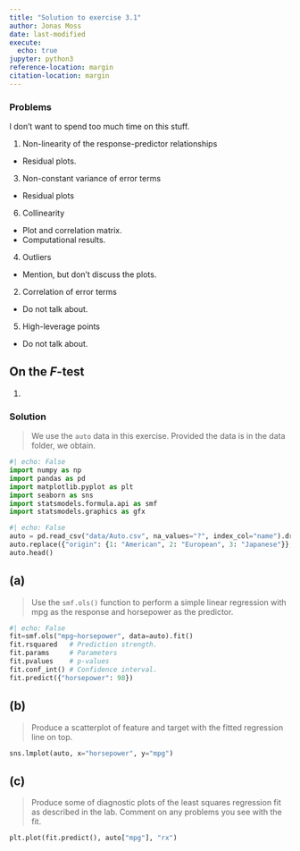```yaml
---
title: "Solution to exercise 3.1"
author: Jonas Moss
date: last-modified
execute:
  echo: true
jupyter: python3
reference-location: margin
citation-location: margin
---
```


### Problems
I don't want to spend too much time on this stuff.

1. Non-linearity of the response-predictor relationships
  * Residual plots.
3. Non-constant variance of error terms
  * Residual plots
6. Collinearity
  * Plot and correlation matrix.
  * Computational results.
4. Outliers
  * Mention, but don't discuss the plots.
2. Correlation of error terms
  * Do not talk about.
5. High-leverage points
  * Do not talk about.

## On the $F$-test
1. 


### Solution

> We use the `auto` data in this exercise. Provided the data is in the data folder, we obtain.

```python
#| echo: False
import numpy as np
import pandas as pd
import matplotlib.pyplot as plt
import seaborn as sns
import statsmodels.formula.api as smf
import statsmodels.graphics as gfx
```

```python
#| echo: False
auto = pd.read_csv("data/Auto.csv", na_values="?", index_col="name").dropna()
auto.replace({"origin": {1: "American", 2: "European", 3: "Japanese"}}, inplace = True)
auto.head()
```


## (a) 
> Use the `smf.ols()` function to perform a simple linear regression
with mpg as the response and horsepower as the predictor.

```python
#| echo: False
fit=smf.ols("mpg~horsepower", data=auto).fit()
fit.rsquared   # Prediction strength.
fit.params     # Parameters
fit.pvalues    # p-values
fit.conf_int() # Confidence interval.
fit.predict({"horsepower": 98}) 
```

## (b)
> Produce a scatterplot of feature and target with the fitted regression line on top.

```python
sns.lmplot(auto, x="horsepower", y="mpg")
```



## (c)
> Produce some of diagnostic plots of the least squares regression fit as described in the lab. Comment on any problems you see with the fit.

```python
plt.plot(fit.predict(), auto["mpg"], "rx")
```
